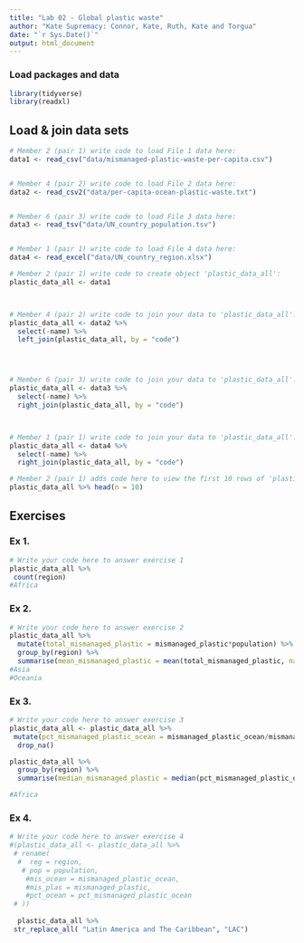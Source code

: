 ```yaml
---
title: "Lab 02 - Global plastic waste"
author: "Kate Supremacy: Connor, Kate, Ruth, Kate and Torgua"
date: "`r Sys.Date()`"
output: html_document
---
```


### Load packages and data

```r
library(tidyverse)
library(readxl)
```


## Load & join data sets

```r
# Member 2 (pair 1) write code to load File 1 data here:
data1 <- read_csv("data/mismanaged-plastic-waste-per-capita.csv")


# Member 4 (pair 2) write code to load File 2 data here:
data2 <- read_csv2("data/per-capita-ocean-plastic-waste.txt")


# Member 6 (pair 3) write code to load File 3 data here:
data3 <- read_tsv("data/UN_country_population.tsv")


# Member 1 (pair 1) write code to load File 4 data here:
data4 <- read_excel("data/UN_country_region.xlsx")


```



```r
# Member 2 (pair 1) write code to create object 'plastic_data_all':
plastic_data_all <- data1



# Member 4 (pair 2) write code to join your data to 'plastic_data_all':
plastic_data_all <- data2 %>%
  select(-name) %>%
  left_join(plastic_data_all, by = "code")




# Member 6 (pair 3) write code to join your data to 'plastic_data_all':
plastic_data_all <- data3 %>%
  select(-name) %>%
  right_join(plastic_data_all, by = "code")



# Member 1 (pair 1) write code to join your data to 'plastic_data_all':
plastic_data_all <- data4 %>%
  select(-name) %>%
  right_join(plastic_data_all, by = "code")


```


```r
# Member 2 (pair 1) adds code here to view the first 10 rows of 'plastic_data_all'
plastic_data_all %>% head(n = 10)


```



## Exercises

### Ex 1.

```r
# Write your code here to answer exercise 1
plastic_data_all %>% 
 count(region) 
#Africa

```



### Ex 2.

```r
# Write your code here to answer exercise 2
plastic_data_all %>% 
  mutate(total_mismanaged_plastic = mismanaged_plastic*population) %>% 
  group_by(region) %>% 
  summarise(mean_mismanaged_plastic = mean(total_mismanaged_plastic, na.rm = TRUE))
#Asia
#Oceania
```


### Ex 3.

```r
# Write your code here to answer exercise 3
plastic_data_all <- plastic_data_all %>% 
 mutate(pct_mismanaged_plastic_ocean = mismanaged_plastic_ocean/mismanaged_plastic*100) %>% 
  drop_na()

plastic_data_all %>% 
  group_by(region) %>% 
  summarise(median_mismanaged_plastic = median(pct_mismanaged_plastic_ocean))

#Africa

```


### Ex 4.

```r
# Write your code here to answer exercise 4
#(plastic_data_all <- plastic_data_all %>% 
 # rename(
  #  reg = region,
   # pop = population,
    #mis_ocean = mismanaged_plastic_ocean,
    #mis_plas = mismanaged_plastic, 
    #pct_ocean = pct_mismanaged_plastic_ocean
 # ))
  
  plastic_data_all %>% 
 str_replace_all( "Latin America and The Caribbean", "LAC")
 
  


```
